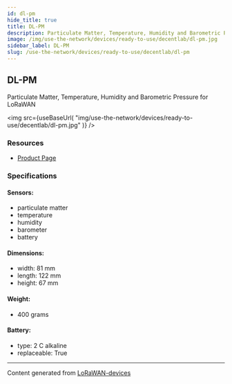 ```yaml
---
id: dl-pm
hide_title: true
title: DL-PM
description: Particulate Matter, Temperature, Humidity and Barometric Pressure for LoRaWAN
image: /img/use-the-network/devices/ready-to-use/decentlab/dl-pm.jpg
sidebar_label: DL-PM
slug: /use-the-network/devices/ready-to-use/decentlab/dl-pm
---
```



## DL-PM

Particulate Matter, Temperature, Humidity and Barometric Pressure for LoRaWAN

<img
src={useBaseUrl(
"img/use-the-network/devices/ready-to-use/decentlab/dl-pm.jpg"
)}
/>

### Resources

- [Product Page](https://www.decentlab.com/products/particulate-matter-temperature-humidity-and-barometric-pressure-sensor-for-lorawan)

### Specifications

#### Sensors:
- particulate matter
- temperature
- humidity
- barometer
- battery
#### Dimensions:
- width: 81 mm
- length: 122 mm
- height: 67 mm
#### Weight: 
- 400 grams
#### Battery: 
- type: 2 C alkaline
- replaceable: True



---
Content generated from [LoRaWAN-devices](https://github.com/TheThingsNetwork/lorawan-devices)